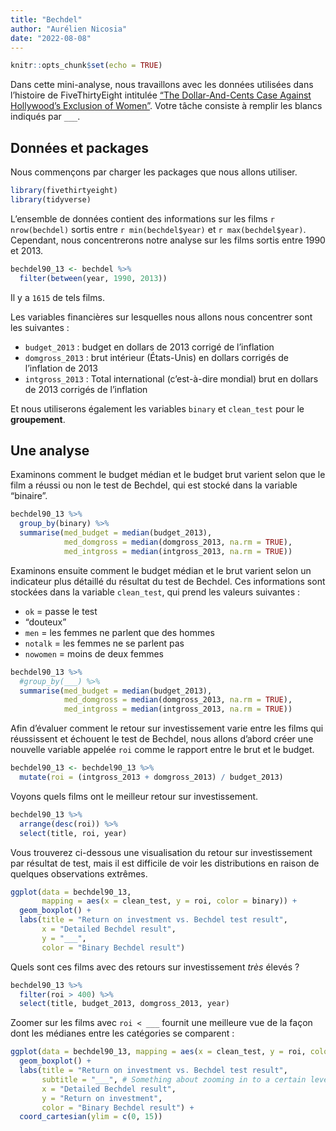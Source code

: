 ```yaml
---
title: "Bechdel"
author: "Aurélien Nicosia"
date: "2022-08-08"
---
```


```r
knitr::opts_chunk$set(echo = TRUE)
```

Dans cette mini-analyse, nous travaillons avec les données utilisées dans l'histoire de FiveThirtyEight intitulée ["The Dollar-And-Cents Case Against Hollywood's Exclusion of Women"](https://fivethirtyeight.com/features/the-dollar-and-cents-case-against-hollywoods-exclusion-of-women/).
Votre tâche consiste à remplir les blancs indiqués par `___`.

## Données et packages

Nous commençons par charger les packages que nous allons utiliser.

```r
library(fivethirtyeight)
library(tidyverse)
```

L'ensemble de données contient des informations sur les films `r nrow(bechdel)` sortis entre `r min(bechdel$year)` et `r max(bechdel$year)`.
Cependant, nous concentrerons notre analyse sur les films sortis entre 1990 et 2013.

```r
bechdel90_13 <- bechdel %>% 
  filter(between(year, 1990, 2013))
```

Il y a `1615` de tels films.

Les variables financières sur lesquelles nous allons nous concentrer sont les suivantes :

-   `budget_2013` : budget en dollars de 2013 corrigé de l'inflation
-   `domgross_2013` : brut intérieur (États-Unis) en dollars corrigés de l'inflation de 2013
-   `intgross_2013` : Total international (c'est-à-dire mondial) brut en dollars de 2013 corrigés de l'inflation

Et nous utiliserons également les variables `binary` et `clean_test` pour le **groupement**.

## Une analyse

Examinons comment le budget médian et le budget brut varient selon que le film a réussi ou non le test de Bechdel, qui est stocké dans la variable "binaire".

```r
bechdel90_13 %>%
  group_by(binary) %>%
  summarise(med_budget = median(budget_2013),
            med_domgross = median(domgross_2013, na.rm = TRUE),
            med_intgross = median(intgross_2013, na.rm = TRUE))
```

Examinons ensuite comment le budget médian et le brut varient selon un indicateur plus détaillé du résultat du test de Bechdel.
Ces informations sont stockées dans la variable `clean_test`, qui prend les valeurs suivantes :

-   `ok` = passe le test
-   "douteux"
-   `men` = les femmes ne parlent que des hommes
-   `notalk` = les femmes ne se parlent pas
-   `nowomen` = moins de deux femmes

```r
bechdel90_13 %>%
  #group_by(___) %>%
  summarise(med_budget = median(budget_2013),
            med_domgross = median(domgross_2013, na.rm = TRUE),
            med_intgross = median(intgross_2013, na.rm = TRUE))
```

Afin d'évaluer comment le retour sur investissement varie entre les films qui réussissent et échouent le test de Bechdel, nous allons d'abord créer une nouvelle variable appelée `roi` comme le rapport entre le brut et le budget.

```r
bechdel90_13 <- bechdel90_13 %>%
  mutate(roi = (intgross_2013 + domgross_2013) / budget_2013)
```

Voyons quels films ont le meilleur retour sur investissement.

```r
bechdel90_13 %>%
  arrange(desc(roi)) %>% 
  select(title, roi, year)
```

Vous trouverez ci-dessous une visualisation du retour sur investissement par résultat de test, mais il est difficile de voir les distributions en raison de quelques observations extrêmes.

```r
ggplot(data = bechdel90_13, 
       mapping = aes(x = clean_test, y = roi, color = binary)) +
  geom_boxplot() +
  labs(title = "Return on investment vs. Bechdel test result",
       x = "Detailed Bechdel result",
       y = "___",
       color = "Binary Bechdel result")
```

Quels sont ces films avec des retours sur investissement *très* élevés ?

```r
bechdel90_13 %>%
  filter(roi > 400) %>%
  select(title, budget_2013, domgross_2013, year)
```

Zoomer sur les films avec `roi < ___` fournit une meilleure vue de la façon dont les médianes entre les catégories se comparent :

```r
ggplot(data = bechdel90_13, mapping = aes(x = clean_test, y = roi, color = binary)) +
  geom_boxplot() +
  labs(title = "Return on investment vs. Bechdel test result",
       subtitle = "___", # Something about zooming in to a certain level
       x = "Detailed Bechdel result",
       y = "Return on investment",
       color = "Binary Bechdel result") +
  coord_cartesian(ylim = c(0, 15))
```
